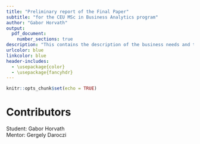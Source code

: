 ```yaml
---
title: "Preliminary report of the Final Paper"
subtitle: "for the CEU MSc in Business Analytics program"
author: "Gabor Horvath"
output: 
  pdf_document:
    number_sections: true
description: "This contains the description of the business needs and the scope of the project, results of the analysis with exhibits, and recommendations for management."
urlcolor: blue
linkcolor: blue
header-includes:
  - \usepackage{color}
  - \usepackage{fancyhdr}
---
```

\pagenumbering{gobble}
\newpage
\pagenumbering{arabic}
\pagestyle{fancy}
\fancyhf{}
\fancyhead[C]{\thetitle}
\fancyfoot[C]{\thepage}
\renewcommand{\footrulewidth}{0.4pt}
```r
knitr::opts_chunk$set(echo = TRUE)
```
<!--
# Business understanding

Determine Business Objectives
Background
<Record the information that is known about the organization’s business situation at the beginning of the project.> - N/A
Business Objectives
Business Success Criteria
Identification of featured determining the risk potential of an airport
Working model for animal strike prediction
Assess Situation
Inventory of resources
Flight Data
Animal Strike Data
R
Buckets
Requirements, Assumptions, and Constraints
Risks and Contingencies
No initial Risks identified
No initial Contingencies identified
Terminology
Costs and Benefits
This is a one-man project, no significant cost is expected. Main benefit is to put to and almost E2E scenario the topics covered during the courses and discovering bits and bolts of the techniques for creating the project. 
Determine Data Mining Goals
Data Mining Goals
Understand, Analyse, Clean and Merge the source data correctly
Create the required attributes
Generate the required records (if applicable)
Data Mining Success Criteria
Identification of featured determining the risk potential of an airport
Working model for animal strike prediction
Produce Project Plan
Project Plan
<Legyen csak egy initial task lista az SPSS assessment + CEU elvárások alapján>
<Ez legyen a buckets link mint task kezelő>
Initial Assessment of Tools and Techniques
<Ezt ki lehet venni a 01-es dokumentumból, ott már van eg rendes felsorolás.>

II. Data Understanding
Collect Initial Data
Initial Data Collection Report
Describe Data
Data Description Report
Explore Data
Data Exploration Report
Verify Data Quality
Data Quality Report


III. Data Preparation
Data Set
Data Set Description
Select Data
Rationale for Inclusion / Exclusion
Clean Data
Data Cleaning Report
Construct Data
Derived Attributes
Generated Records
Integrate Data
Merged Data
Format Data
Reformatted Data


IV. Modelling
Select Modelling Technique
Modelling Technique
Modelling Assumptions
Generate Test Design
Test Design
Build Model
Parameter Settings
Models
Model Descriptions
Assess Model
Model Assessment
Revised Parameter Settings

V. Evaluation
Evaluate Results
Assessment of Data Mining Result w.r.t. Business Success Criteria
Approved Models
Review Process
Review of Process
Determine Next Steps
List of Possible Actions
Decisions

VI. Deployment
Plan Deployment
Deployment plan
Plan Monitoring and Maintenance
Monitoring and Maintenance Plan
Produce Final Report
Final Report
Final Presentation
Review Project
Experience Documentation


-->
# Contributors

Student: Gabor Horvath  
Mentor: Gergely Daroczi
